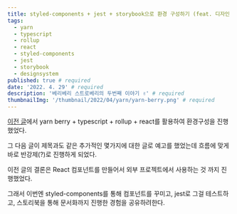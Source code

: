 ```yaml
---
title: styled-components + jest + storybook으로 환경 구성하기 (feat. 디자인 시스템) #required
tags:
  - yarn
  - typescript
  - rollup
  - react
  - styled-components
  - jest
  - storybook
  - designsystem
published: true # required
date: '2022. 4. 29' # required
description: '베리베리 스트로베리의 두번째 이야기 ✌️' # required
thumbnailImg: '/thumbnail/2022/04/yarn/yarn-berry.png' # required
---
```



[이전 글](https://tigger.dev/2022/yarn/berry-ts-rollup-react)에서 yarn berry + typescript + rollup + react를 활용하여 환경구성을 진행했었다.

그 다음 글이 제목과도 같은 추가적인 몇가지에 대한 글로 예고를 했었는데 흐름에 맞게 바로 반강제(?)로 진행하게 되었다.

이전 글의 결론은 React 컴포넌트를 만들어서 외부 프로젝트에서 사용하는 것 까지 진행했었다.

그래서 이번엔 styled-components를 통해 컴포넌트를 꾸미고, jest로 그걸 테스트하고, 스토리북을 통해 문서화까지 진행한 경험을 공유하려한다.
